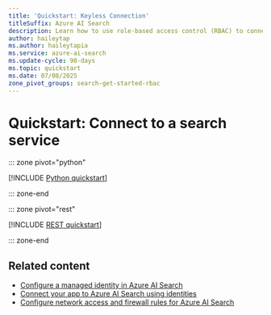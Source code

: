 ```yaml
---
title: 'Quickstart: Keyless Connection'
titleSuffix: Azure AI Search
description: Learn how to use role-based access control (RBAC) to connect to an Azure AI Search service.
author: haileytap
ms.author: haileytapia
ms.service: azure-ai-search
ms.update-cycle: 90-days
ms.topic: quickstart
ms.date: 07/08/2025
zone_pivot_groups: search-get-started-rbac
---
```


# Quickstart: Connect to a search service

::: zone pivot="python"

[!INCLUDE [Python quickstart](includes/quickstarts/search-get-started-rbac-python.md)]

::: zone-end

::: zone pivot="rest"

[!INCLUDE [REST quickstart](includes/quickstarts/search-get-started-rbac-rest.md)]

::: zone-end

## Related content

+ [Configure a managed identity in Azure AI Search](search-howto-managed-identities-data-sources.md)
+ [Connect your app to Azure AI Search using identities](keyless-connections.md)
+ [Configure network access and firewall rules for Azure AI Search](service-configure-firewall.md)